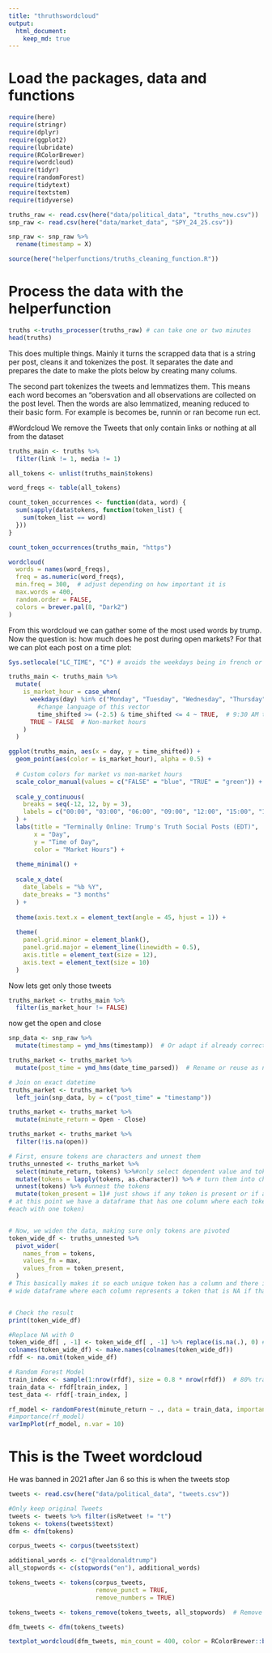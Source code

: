 ```yaml
---
title: "thruthswordcloud"
output:
  html_document:
    keep_md: true
---
```


# Load the packages, data and functions
```r
require(here)
require(stringr)
require(dplyr)
require(ggplot2)
require(lubridate)
require(RColorBrewer)
require(wordcloud)
require(tidyr)
require(randomForest)
require(tidytext)
require(textstem)
require(tidyverse)

truths_raw <- read.csv(here("data/political_data", "truths_new.csv"))
snp_raw <- read.csv(here("data/market_data", "SPY_24_25.csv"))

snp_raw <- snp_raw %>%
  rename(timestamp = X)

source(here("helperfunctions/truths_cleaning_function.R"))
```

# Process the data with the helperfunction
```r
truths <-truths_processer(truths_raw) # can take one or two minutes
head(truths)
```
This does multiple things. Mainly it turns the scrapped data that is a string per post, cleans it and tokenizes the post. It separates the date and prepares the date to make the plots below by creating many colums.

The second part tokenizes the tweets and lemmatizes them. This means each word becomes an "obersvation and all observations are collected on the post level. Then the words are also lemmatized, meaning reduced to their basic form. For example is becomes be, runnin or ran become run ect.


#Wordcloud
We remove the Tweets that only contain links or nothing at all from the dataset
```r
truths_main <- truths %>%
  filter(link != 1, media != 1)
```




```r
all_tokens <- unlist(truths_main$tokens)

word_freqs <- table(all_tokens)
```

```r
count_token_occurrences <- function(data, word) {
  sum(sapply(data$tokens, function(token_list) {
    sum(token_list == word)
  }))
}
```

```r
count_token_occurrences(truths_main, "https")

```


```r
wordcloud(
  words = names(word_freqs),
  freq = as.numeric(word_freqs),
  min.freq = 300,  # adjust depending on how important it is
  max.words = 400,
  random.order = FALSE,
  colors = brewer.pal(8, "Dark2")
)

```

From this wordcloud we can gather some of the most used words by trump. Now the question is: how much does he post during open markets? For that we can plot each post on a time plot:

```r
Sys.setlocale("LC_TIME", "C") # avoids the weekdays being in french or german -> forces english

truths_main <- truths_main %>%
  mutate(
    is_market_hour = case_when(
      weekdays(day) %in% c("Monday", "Tuesday", "Wednesday", "Thursday", "Friday") & ### Important if you use a different locale you need to 
        #change language of this vector
        time_shifted >= (-2.5) & time_shifted <= 4 ~ TRUE,  # 9:30 AM to 4:00 PM
      TRUE ~ FALSE  # Non-market hours
    )
  )
```

```r
ggplot(truths_main, aes(x = day, y = time_shifted)) +
  geom_point(aes(color = is_market_hour), alpha = 0.5) +
  
  # Custom colors for market vs non-market hours
  scale_color_manual(values = c("FALSE" = "blue", "TRUE" = "green")) +
  
  scale_y_continuous(
    breaks = seq(-12, 12, by = 3),
    labels = c("00:00", "03:00", "06:00", "09:00", "12:00", "15:00", "18:00", "21:00", "24:00")
  ) +
  labs(title = "Terminally Online: Trump's Truth Social Posts (EDT)",
       x = "Day",
       y = "Time of Day",
       color = "Market Hours") +
  
  theme_minimal() +
  
  scale_x_date(
    date_labels = "%b %Y",
    date_breaks = "3 months"
  ) +
  
  theme(axis.text.x = element_text(angle = 45, hjust = 1)) +
  
  theme(
    panel.grid.minor = element_blank(),
    panel.grid.major = element_line(linewidth = 0.5),
    axis.title = element_text(size = 12),
    axis.text = element_text(size = 10)
  )
```

Now lets get only those tweets
```r
truths_market <- truths_main %>%
  filter(is_market_hour != FALSE)
```

now get the open and close

```r
snp_data <- snp_raw %>%
  mutate(timestamp = ymd_hms(timestamp))  # Or adapt if already correct

truths_market <- truths_market %>%
  mutate(post_time = ymd_hms(date_time_parsed))  # Rename or reuse as needed

# Join on exact datetime
truths_market <- truths_market %>%
  left_join(snp_data, by = c("post_time" = "timestamp"))
```


```r
truths_market <- truths_market %>%
  mutate(minute_return = Open - Close)

truths_market <- truths_market %>%
  filter(!is.na(open))
```

```r

# First, ensure tokens are characters and unnest them
truths_unnested <- truths_market %>%
  select(minute_return, tokens) %>%#only select dependent value and tokens
  mutate(tokens = lapply(tokens, as.character)) %>% # turn them into characters
  unnest(tokens) %>% #unnest the tokens
  mutate(token_present = 1)# just shows if any token is present or if any row is empty
# at this point we have a dataframe that has one column where each token is on a separate row (so if a minute return has 3 tokens it has 3 rows
#each with one token)


# Now, we widen the data, making sure only tokens are pivoted
token_wide_df <- truths_unnested %>%
  pivot_wider(
    names_from = tokens,
    values_fn = max,
    values_from = token_present,
  )
# This basically makes it so each unique token has a column and there is only 1 row for each unique value of minute_return again. Then you have a 
# wide dataframe where each column represents a token that is NA if that token doesnt exist in a post (given by minute return) or 1 if it is in there


# Check the result
print(token_wide_df)
```


```r
#Replace NA with 0
token_wide_df[ , -1] <- token_wide_df[ , -1] %>% replace(is.na(.), 0) #due to problems to do it during change we only now convert the NA to 0s
colnames(token_wide_df) <- make.names(colnames(token_wide_df))
rfdf <- na.omit(token_wide_df)
```


```r
# Random Forest Model
train_index <- sample(1:nrow(rfdf), size = 0.8 * nrow(rfdf))  # 80% training data
train_data <- rfdf[train_index, ]
test_data <- rfdf[-train_index, ]

rf_model <- randomForest(minute_return ~ ., data = train_data, importance = TRUE, ntree = 100)
#importance(rf_model)
varImpPlot(rf_model, n.var = 10)
```











# This is the Tweet wordcloud
He was banned in 2021 after Jan 6 so this is when the tweets stop

```r
tweets <- read.csv(here("data/political_data", "tweets.csv"))

#Only keep original Tweets
tweets <- tweets %>% filter(isRetweet != "t")
tokens <- tokens(tweets$text)
dfm <- dfm(tokens)
```



```r
corpus_tweets <- corpus(tweets$text)
```

```r
additional_words <- c("@realdonaldtrump")
all_stopwords <- c(stopwords("en"), additional_words)
```



```r
tokens_tweets <- tokens(corpus_tweets,  
                        remove_punct = TRUE, 
                        remove_numbers = TRUE)

tokens_tweets <- tokens_remove(tokens_tweets, all_stopwords)  # Remove stopwords
```


```r
dfm_tweets <- dfm(tokens_tweets)
```

```r
textplot_wordcloud(dfm_tweets, min_count = 400, color = RColorBrewer::brewer.pal(8, "Dark2"))
```



